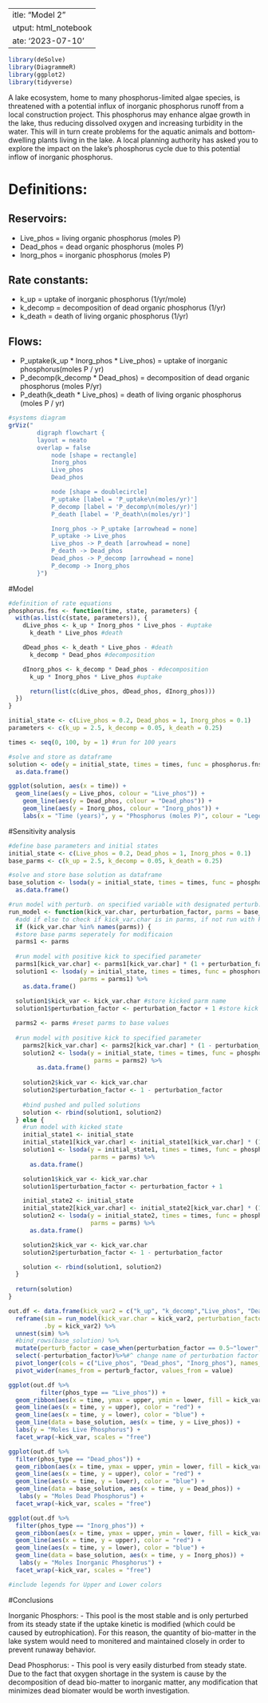  ---
title: "Model 2"
output: html_notebook
date: '2023-07-10'
---


```r
library(deSolve)
library(DiagrammeR)
library(ggplot2)
library(tidyverse)
```

A lake ecosystem, home to many phosphorus-limited algae species, is threatened with a potential influx of inorganic phosphorus runoff from a local construction project. This phosphorus may enhance algae growth in the lake, thus reducing dissolved oxygen and increasing turbidity in the water. This will in turn create problems for the aquatic animals and bottom-dwelling plants living in the lake. A local planning authority has asked you to explore the impact on the lake's phosphorus cycle due to this potential inflow of inorganic phosphorus.

# Definitions: 

## Reservoirs:
* Live_phos = living organic phosphorus (moles P)
* Dead_phos = dead organic phosphorus (moles P)
* Inorg_phos = inorganic phosphorus (moles P)

## Rate constants:
* k_up = uptake of inorganic phosphorus (1/yr/mole)
* k_decomp = decomposition of dead organic phosphorus (1/yr)
* k_death = death of living organic phosphorus (1/yr)

## Flows:
* P_uptake(k_up * Inorg_phos * Live_phos) = uptake of inorganic phosphorus(moles P / yr)
* P_decomp(k_decomp * Dead_phos) = decomposition of dead organic phosphorus (moles P/yr)
* P_death(k_death * Live_phos) = death of living organic phosphorus (moles P / yr)



```r
#systems diagram
grViz("
        digraph flowchart {
        layout = neato
        overlap = false
            node [shape = rectangle]
            Inorg_phos
            Live_phos
            Dead_phos

            node [shape = doublecircle]
            P_uptake [label = 'P_uptake\n(moles/yr)']
            P_decomp [label = 'P_decomp\n(moles/yr)']
            P_death [label = 'P_death\n(moles/yr)']

            Inorg_phos -> P_uptake [arrowhead = none]
            P_uptake -> Live_phos
            Live_phos -> P_death [arrowhead = none]
            P_death -> Dead_phos
            Dead_phos -> P_decomp [arrowhead = none]
            P_decomp -> Inorg_phos
        }")


```

#Model

```r
#definition of rate equations
phosphorus.fns <- function(time, state, parameters) {
  with(as.list(c(state, parameters)), {
    dLive_phos <- k_up * Inorg_phos * Live_phos - #uptake
      k_death * Live_phos #death

    dDead_phos <- k_death * Live_phos - #death
      k_decomp * Dead_phos #decomposition

    dInorg_phos <- k_decomp * Dead_phos - #decomposition
      k_up * Inorg_phos * Live_phos #uptake

      return(list(c(dLive_phos, dDead_phos, dInorg_phos)))
  })
}

initial_state <- c(Live_phos = 0.2, Dead_phos = 1, Inorg_phos = 0.1)
parameters <- c(k_up = 2.5, k_decomp = 0.05, k_death = 0.25)

times <- seq(0, 100, by = 1) #run for 100 years

#solve and store as dataframe
solution <- ode(y = initial_state, times = times, func = phosphorus.fns, parms = parameters) %>%
  as.data.frame()

ggplot(solution, aes(x = time)) +
  geom_line(aes(y = Live_phos, colour = "Live_phos")) +
    geom_line(aes(y = Dead_phos, colour = "Dead_phos")) +
    geom_line(aes(y = Inorg_phos, colour = "Inorg_phos")) +
    labs(x = "Time (years)", y = "Phosphorus (moles P)", colour = "Legend")

```

#Sensitivity analysis

```r

#define base parameters and initial states
initial_state <- c(Live_phos = 0.2, Dead_phos = 1, Inorg_phos = 0.1)
base_parms <- c(k_up = 2.5, k_decomp = 0.05, k_death = 0.25)

#solve and store base solution as dataframe
base_solution <- lsoda(y = initial_state, times = times, func = phosphorus.fns, parms = base_parms) %>%
  as.data.frame()

#run model with perturb. on specified variable with designated perturb. factor
run_model <- function(kick_var.char, perturbation_factor, parms = base_parms) {
  #add if else to check if kick_var.char is in parms, if not run with kicked state
  if (kick_var.char %in% names(parms)) {
  #store base parms seperately for modificaion
  parms1 <- parms
  
  #run model with positive kick to specified parameter
  parms1[kick_var.char] <- parms1[kick_var.char] * (1 + perturbation_factor)
  solution1 <- lsoda(y = initial_state, times = times, func = phosphorus.fns,
                    parms = parms1) %>%
    as.data.frame()
  
  solution1$kick_var <- kick_var.char #store kicked parm name
  solution1$perturbation_factor <- perturbation_factor + 1 #store kick value

  parms2 <- parms #reset parms to base values
  
  #run model with positive kick to specified parameter
    parms2[kick_var.char] <- parms2[kick_var.char] * (1 - perturbation_factor)
    solution2 <- lsoda(y = initial_state, times = times, func = phosphorus.fns,
                        parms = parms2) %>%
        as.data.frame()
    
    solution2$kick_var <- kick_var.char
    solution2$perturbation_factor <- 1 - perturbation_factor
    
    #bind pushed and pulled solutions
    solution <- rbind(solution1, solution2)
  } else {
    #run model with kicked state
    initial_state1 <- initial_state
    initial_state1[kick_var.char] <- initial_state1[kick_var.char] * (1 + perturbation_factor)
    solution1 <- lsoda(y = initial_state1, times = times, func = phosphorus.fns,
                       parms = parms) %>%
      as.data.frame()

    solution1$kick_var <- kick_var.char
    solution1$perturbation_factor <- perturbation_factor + 1

    initial_state2 <- initial_state
    initial_state2[kick_var.char] <- initial_state2[kick_var.char] * (1 - perturbation_factor)
    solution2 <- lsoda(y = initial_state2, times = times, func = phosphorus.fns,
                       parms = parms) %>%
      as.data.frame()

    solution2$kick_var <- kick_var.char
    solution2$perturbation_factor <- 1 - perturbation_factor

    solution <- rbind(solution1, solution2)
  }
    
  return(solution)
}

out.df <- data.frame(kick_var2 = c("k_up", "k_decomp","Live_phos", "Dead_phos", "Inorg_phos")) %>%
  reframe(sim = run_model(kick_var.char = kick_var2, perturbation_factor = 0.5),
          .by = kick_var2) %>%
  unnest(sim) %>%
  #bind_rows(base_solution) %>% 
  mutate(perturb_factor = case_when(perturbation_factor == 0.5~"lower", perturbation_factor == 1.5~"upper", TRUE~"unknown")) %>%
  select(-perturbation_factor)%>%#^ change name of perturbation factor to prevent scoping issue
  pivot_longer(cols = c("Live_phos", "Dead_phos", "Inorg_phos"), names_to = "phos_type") %>%
  pivot_wider(names_from = perturb_factor, values_from = value)

ggplot(out.df %>%
         filter(phos_type == "Live_phos")) +
  geom_ribbon(aes(x = time, ymax = upper, ymin = lower, fill = kick_var), alpha = 0.6) +
  geom_line(aes(x = time, y = upper), color = "red") + 
  geom_line(aes(x = time, y = lower), color = "blue") +
  geom_line(data = base_solution, aes(x = time, y = Live_phos)) +
  labs(y = "Moles Live Phosphorus") +
  facet_wrap(~kick_var, scales = "free")

ggplot(out.df %>%
  filter(phos_type == "Dead_phos")) + 
  geom_ribbon(aes(x = time, ymax = upper, ymin = lower, fill = kick_var), alpha = 0.6) +
  geom_line(aes(x = time, y = upper), color = "red") + 
  geom_line(aes(x = time, y = lower), color = "blue") +
  geom_line(data = base_solution, aes(x = time, y = Dead_phos)) +
   labs(y = "Moles Dead Phosphorus") +
  facet_wrap(~kick_var, scales = "free")

ggplot(out.df %>%
  filter(phos_type == "Inorg_phos")) + 
  geom_ribbon(aes(x = time, ymax = upper, ymin = lower, fill = kick_var), alpha = 0.6) +
  geom_line(aes(x = time, y = upper), color = "red") + 
  geom_line(aes(x = time, y = lower), color = "blue") +
  geom_line(data = base_solution, aes(x = time, y = Inorg_phos)) +
   labs(y = "Moles Inorganic Phosphorus") +
  facet_wrap(~kick_var, scales = "free")

#include legends for Upper and Lower colors
```


#Conclusions

Inorganic Phosphors:
- This pool is the most stable and is only perturbed from its steady state if the uptake kinetic is modified (which could be caused by eutrophication). For this reason, the quantity of bio-matter in the lake system would need to monitered and maintained closely in order to prevent runaway behavior.

Dead Phosphorus:
- This pool is very easily disturbed from steady state. Due to the fact that oxygen shortage in the system is cause by the decomposition of dead bio-matter to inorganic matter, any modification that minimizes dead biomater would be worth investigation.
